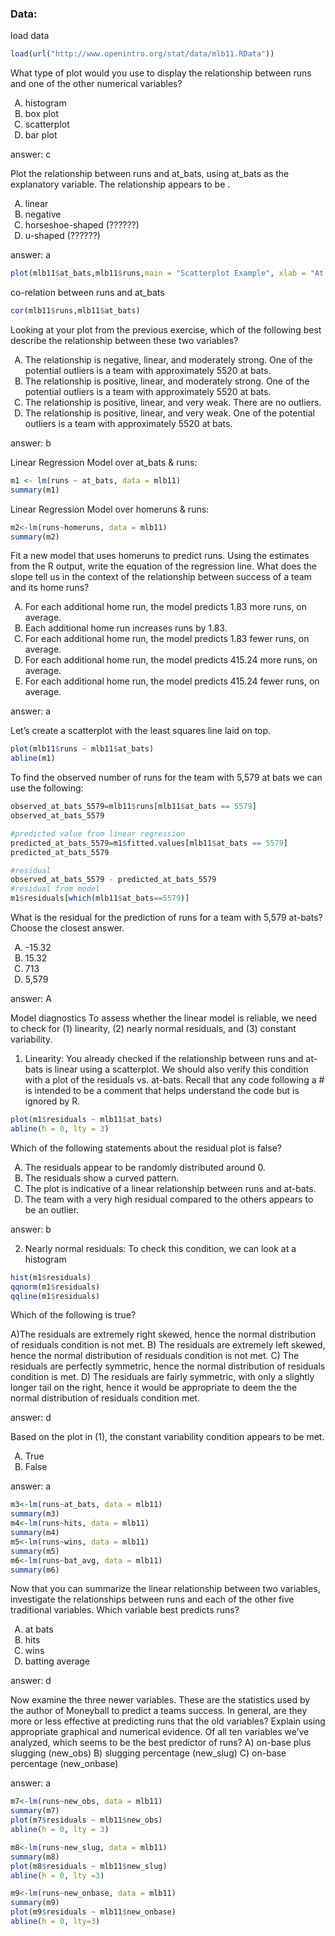 


### Data:
load data
```r
load(url("http://www.openintro.org/stat/data/mlb11.RData"))
```

What type of plot would you use to display the relationship between runs and one of the other numerical variables? 

A) histogram 
B) box plot 
C) scatterplot 
D) bar plot

answer: c

Plot the relationship between runs and at_bats, using at_bats as the explanatory variable. 
The relationship appears to be . 

A) linear 
B) negative 
C) horseshoe-shaped (??????) 
D) u-shaped (??????)

answer: a

```r
plot(mlb11$at_bats,mlb11$runs,main = "Scatterplot Example", xlab = "At Bats", ylab = "Runs")
```
co-relation between runs and at_bats

```r
cor(mlb11$runs,mlb11$at_bats)
```

Looking at your plot from the previous exercise, which of the following best describe the relationship between these two variables? 

A) The relationship is negative, linear, and moderately strong. One of the potential outliers is a team with approximately 5520 at bats. 
B) The relationship is positive, linear, and moderately strong. One of the potential outliers is a team with approximately 5520 at bats. 
C) The relationship is positive, linear, and very weak. There are no outliers. 
D) The relationship is positive, linear, and very weak. One of the potential outliers is a team with approximately 5520 at bats.

answer: b

Linear Regression Model over at_bats & runs: 
```r
m1 <- lm(runs ~ at_bats, data = mlb11)
summary(m1)
```

Linear Regression Model over homeruns & runs: 
```r
m2<-lm(runs~homeruns, data = mlb11)
summary(m2)
```


Fit a new model that uses homeruns to predict runs. Using the estimates from the R output, write the equation of the regression line. What does the slope tell us in the context of the relationship between success of a team and its home runs? 

A) For each additional home run, the model predicts 1.83 more runs, on average. 
B) Each additional home run increases runs by 1.83. 
C) For each additional home run, the model predicts 1.83 fewer runs, on average. 
D) For each additional home run, the model predicts 415.24 more runs, on average. 
E) For each additional home run, the model predicts 415.24 fewer runs, on average.

answer: a

Let's create a scatterplot with the least squares line laid on top.

```r
plot(mlb11$runs ~ mlb11$at_bats)
abline(m1)
```

To find the observed number of runs for the team with 5,579 at bats we can use the following:
```r
observed_at_bats_5579=mlb11$runs[mlb11$at_bats == 5579]
observed_at_bats_5579

#predicted value from linear regression
predicted_at_bats_5579=m1$fitted.values[mlb11$at_bats == 5579]
predicted_at_bats_5579

#residual
observed_at_bats_5579 - predicted_at_bats_5579
#residual from model
m1$residuals[which(mlb11$at_bats==5579)]
```

What is the residual for the prediction of runs for a team with 5,579 at-bats? Choose the closest answer. 

A) -15.32 
B) 15.32 
C) 713 
D) 5,579

answer: A

Model diagnostics
To assess whether the linear model is reliable, we need to check for (1) linearity, (2) nearly normal residuals, and (3) constant variability.

(1) Linearity: You already checked if the relationship between runs and at-bats is linear using a scatterplot. We should also verify this condition with a plot of the residuals vs. at-bats. Recall that any code following a # is intended to be a comment that helps understand the code but is ignored by R.

```r
plot(m1$residuals ~ mlb11$at_bats)
abline(h = 0, lty = 3)
```

Which of the following statements about the residual plot is false? 

A) The residuals appear to be randomly distributed around 0. 
B) The residuals show a curved pattern. 
C) The plot is indicative of a linear relationship between runs and at-bats. 
D) The team with a very high residual compared to the others appears to be an outlier.

answer: b

(2) Nearly normal residuals: To check this condition, we can look at a histogram

```r
hist(m1$residuals)
qqnorm(m1$residuals)
qqline(m1$residuals)
```

Which of the following is true? 

A)The residuals are extremely right skewed, hence the normal distribution of residuals condition is not met. 
B) The residuals are extremely left skewed, hence the normal distribution of residuals condition is not met. 
C) The residuals are perfectly symmetric, hence the normal distribution of residuals condition is met. 
D) The residuals are fairly symmetric, with only a slightly longer tail on the right, hence it would be appropriate to deem the the normal distribution of residuals condition met.

answer: d

Based on the plot in (1), the constant variability condition appears to be met. 

A) True 
B) False

answer: a

```r
m3<-lm(runs~at_bats, data = mlb11)
summary(m3)
m4<-lm(runs~hits, data = mlb11)
summary(m4)
m5<-lm(runs~wins, data = mlb11)
summary(m5)
m6<-lm(runs~bat_avg, data = mlb11)
summary(m6)
```

Now that you can summarize the linear relationship between two variables, investigate the relationships between runs and each of the other five traditional variables. Which variable best predicts runs? 

A) at bats 
B) hits 
C) wins 
D) batting average

answer: d

Now examine the three newer variables. These are the statistics used by the author of Moneyball to predict a teams success. In general, are they more or less effective at predicting runs that the old variables? Explain using appropriate graphical and numerical evidence. Of all ten variables we've analyzed, which seems to be the best predictor of runs? 
A) on-base plus slugging (new_obs) 
B) slugging percentage (new_slug) 
C) on-base percentage (new_onbase)

answer: a

```r
m7<-lm(runs~new_obs, data = mlb11)
summary(m7)
plot(m7$residuals ~ mlb11$new_obs)
abline(h = 0, lty = 3)

m8<-lm(runs~new_slug, data = mlb11)
summary(m8)
plot(m8$residuals ~ mlb11$new_slug)
abline(h = 0, lty =3)

m9<-lm(runs~new_onbase, data = mlb11)
summary(m9)
plot(m9$residuals ~ mlb11$new_onbase)
abline(h = 0, lty=3)
```


